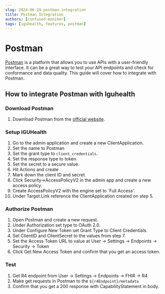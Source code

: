 ```yaml
---
slug: 2024-06-29-postman-integration
title: Postman Integration
authors: [confused-moniker]
tags: [iguhealth, features, postman]
---
```


# Postman
[Postman](https://www.postman.com/) is a platform that allows you to use APIs with a user-friendly interface. 
It can be a great way to test your API endpoints and check for conformance and data quality.
This guide will cover how to integrate with Postman.

## How to integrate Postman with Iguhealth

### Download Postman
1. Download Postman from the [official website](https://www.postman.com/).

### Setup IGUHealth
1. Go to the admin application and create a new ClientApplication.
2. Set the name to Postman
3. Set the grant type to `client_credentials`.
4. Set the response type to token.
5. Set the secret to a secure value.
6. Hit Actions and create
7. Mark down the client ID and secret.
8. Click Security->AccessPolicyV2 in the admin app and create a new access policy.
9. Create AccessPolicyV2 with the engine set to `Full Access'.
10. Under Target.Link reference the ClientApplication created on step 5.

### Authorize Postman
1. Open Postman and create a new request.
2. Under Authorization set type to OAuth 2.0.
3. Under Configure New Token set Grant Type to Client Credentials.
4. Set ClientID and ClientSecret to the values from step 7.
5. Set the Access Token URL to value at User -> Settings -> Endpoints -> Security -> Token
6. Click Get New Access Token and confirm that you get an access token.

### Test
1. Get R4 endpoint from User -> Settings -> Endpoints -> FHIR -> R4
2. Make get requests in Postman to the `${r4Endpoint}/metadata`
3. Confirm that you get a 200 response with CapabilityStatement in body.